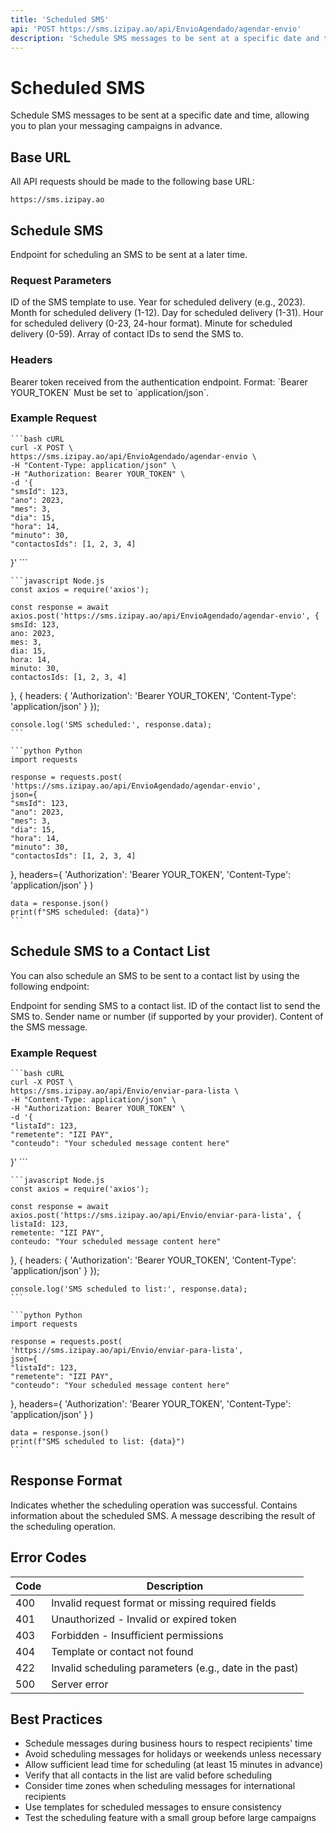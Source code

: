 ```yaml
---
title: 'Scheduled SMS'
api: 'POST https://sms.izipay.ao/api/EnvioAgendado/agendar-envio'
description: 'Schedule SMS messages to be sent at a specific date and time.'
---
```


# Scheduled SMS

Schedule SMS messages to be sent at a specific date and time, allowing you to plan your messaging campaigns in advance.

## Base URL

All API requests should be made to the following base URL:

```
https://sms.izipay.ao
```

## Schedule SMS

<ParamField path="EnvioAgendado/agendar-envio" type="string">
    Endpoint for scheduling an SMS to be sent at a later time.
</ParamField>

### Request Parameters

<ParamField body="smsId" type="integer" required>
    ID of the SMS template to use.
</ParamField>

<ParamField body="ano" type="integer" required>
    Year for scheduled delivery (e.g., 2023).
</ParamField>

<ParamField body="mes" type="integer" required>
    Month for scheduled delivery (1-12).
</ParamField>

<ParamField body="dia" type="integer" required>
    Day for scheduled delivery (1-31).
</ParamField>

<ParamField body="hora" type="integer" required>
    Hour for scheduled delivery (0-23, 24-hour format).
</ParamField>

<ParamField body="minuto" type="integer" required>
    Minute for scheduled delivery (0-59).
</ParamField>

<ParamField body="contactosIds" type="array" required>
    Array of contact IDs to send the SMS to.
</ParamField>

### Headers

<ParamField header="Authorization" type="string" required>
    Bearer token received from the authentication endpoint. Format: `Bearer YOUR_TOKEN`
</ParamField>

<ParamField header="Content-Type" type="string" required>
    Must be set to `application/json`.
</ParamField>

### Example Request

<CodeGroup>

    ```bash cURL
    curl -X POST \
    https://sms.izipay.ao/api/EnvioAgendado/agendar-envio \
    -H "Content-Type: application/json" \
    -H "Authorization: Bearer YOUR_TOKEN" \
    -d '{
    "smsId": 123,
    "ano": 2023,
    "mes": 3,
    "dia": 15,
    "hora": 14,
    "minuto": 30,
    "contactosIds": [1, 2, 3, 4]
}'
    ```

    ```javascript Node.js
    const axios = require('axios');

    const response = await axios.post('https://sms.izipay.ao/api/EnvioAgendado/agendar-envio', {
    smsId: 123,
    ano: 2023,
    mes: 3,
    dia: 15,
    hora: 14,
    minuto: 30,
    contactosIds: [1, 2, 3, 4]
}, {
    headers: {
    'Authorization': 'Bearer YOUR_TOKEN',
    'Content-Type': 'application/json'
}
});

    console.log('SMS scheduled:', response.data);
    ```

    ```python Python
    import requests

    response = requests.post(
    'https://sms.izipay.ao/api/EnvioAgendado/agendar-envio',
    json={
    "smsId": 123,
    "ano": 2023,
    "mes": 3,
    "dia": 15,
    "hora": 14,
    "minuto": 30,
    "contactosIds": [1, 2, 3, 4]
},
    headers={
    'Authorization': 'Bearer YOUR_TOKEN',
    'Content-Type': 'application/json'
}
    )

    data = response.json()
    print(f"SMS scheduled: {data}")
    ```

</CodeGroup>

## Schedule SMS to a Contact List

You can also schedule an SMS to be sent to a contact list by using the following endpoint:

<ParamField path="Envio/enviar-para-lista" type="string">
    Endpoint for sending SMS to a contact list.
</ParamField>

<ParamField body="listaId" type="integer" required>
    ID of the contact list to send the SMS to.
</ParamField>

<ParamField body="remetente" type="string">
    Sender name or number (if supported by your provider).
</ParamField>

<ParamField body="conteudo" type="string" required>
    Content of the SMS message.
</ParamField>

### Example Request

<CodeGroup>

    ```bash cURL
    curl -X POST \
    https://sms.izipay.ao/api/Envio/enviar-para-lista \
    -H "Content-Type: application/json" \
    -H "Authorization: Bearer YOUR_TOKEN" \
    -d '{
    "listaId": 123,
    "remetente": "IZI PAY",
    "conteudo": "Your scheduled message content here"
}'
    ```

    ```javascript Node.js
    const axios = require('axios');

    const response = await axios.post('https://sms.izipay.ao/api/Envio/enviar-para-lista', {
    listaId: 123,
    remetente: "IZI PAY",
    conteudo: "Your scheduled message content here"
}, {
    headers: {
    'Authorization': 'Bearer YOUR_TOKEN',
    'Content-Type': 'application/json'
}
});

    console.log('SMS scheduled to list:', response.data);
    ```

    ```python Python
    import requests

    response = requests.post(
    'https://sms.izipay.ao/api/Envio/enviar-para-lista',
    json={
    "listaId": 123,
    "remetente": "IZI PAY",
    "conteudo": "Your scheduled message content here"
},
    headers={
    'Authorization': 'Bearer YOUR_TOKEN',
    'Content-Type': 'application/json'
}
    )

    data = response.json()
    print(f"SMS scheduled to list: {data}")
    ```

</CodeGroup>

## Response Format

<ResponseField name="success" type="boolean">
    Indicates whether the scheduling operation was successful.
</ResponseField>

<ResponseField name="data" type="object">
    Contains information about the scheduled SMS.
</ResponseField>

<ResponseField name="message" type="string">
    A message describing the result of the scheduling operation.
</ResponseField>

## Error Codes

| Code | Description |
|------|-------------|
| 400  | Invalid request format or missing required fields |
| 401  | Unauthorized - Invalid or expired token |
| 403  | Forbidden - Insufficient permissions |
| 404  | Template or contact not found |
| 422  | Invalid scheduling parameters (e.g., date in the past) |
| 500  | Server error |

## Best Practices

- Schedule messages during business hours to respect recipients' time
- Avoid scheduling messages for holidays or weekends unless necessary
- Allow sufficient lead time for scheduling (at least 15 minutes in advance)
- Verify that all contacts in the list are valid before scheduling
- Consider time zones when scheduling messages for international recipients
- Use templates for scheduled messages to ensure consistency
- Test the scheduling feature with a small group before large campaigns 